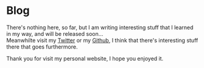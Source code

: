 # Blog

There's nothing here, so far, but I am writing interesting stuff that I learned in my way, and will be released soon...<br /> Meanwhilte visit my [Twitter](https://twitter.com/MiguelveDev) or my [Github](https://github.com/miguevelasquez1), I think that there's interesting stuff there that goes furthermore.

Thank you for visit my personal website, I hope you enjoyed it.
